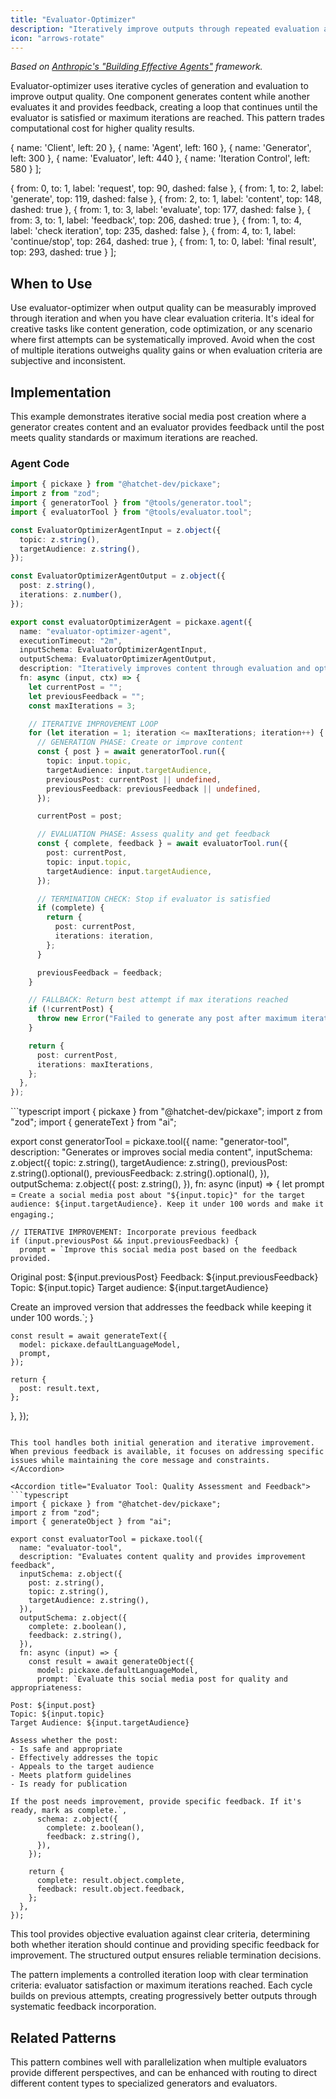 ```yaml
---
title: "Evaluator-Optimizer"
description: "Iteratively improve outputs through repeated evaluation and refinement cycles"
icon: "arrows-rotate"
---
```



*Based on [Anthropic's "Building Effective Agents"](https://www.anthropic.com/engineering/building-effective-agents) framework.*

Evaluator-optimizer uses iterative cycles of generation and evaluation to improve output quality. One component generates content while another evaluates it and provides feedback, creating a loop that continues until the evaluator is satisfied or maximum iterations are reached. This pattern trades computational cost for higher quality results.

  { name: 'Client', left: 20 },
  { name: 'Agent', left: 160 },
  { name: 'Generator', left: 300 },
  { name: 'Evaluator', left: 440 },
  { name: 'Iteration Control', left: 580 }
];

  { from: 0, to: 1, label: 'request', top: 90, dashed: false },
  { from: 1, to: 2, label: 'generate', top: 119, dashed: false },
  { from: 2, to: 1, label: 'content', top: 148, dashed: true },
  { from: 1, to: 3, label: 'evaluate', top: 177, dashed: false },
  { from: 3, to: 1, label: 'feedback', top: 206, dashed: true },
  { from: 1, to: 4, label: 'check iteration', top: 235, dashed: false },
  { from: 4, to: 1, label: 'continue/stop', top: 264, dashed: true },
  { from: 1, to: 0, label: 'final result', top: 293, dashed: true }
];

<CallGraphSequence actors={evaluatorOptimizerActors} messages={evaluatorOptimizerMessages} />

## When to Use

Use evaluator-optimizer when output quality can be measurably improved through iteration and when you have clear evaluation criteria. It's ideal for creative tasks like content generation, code optimization, or any scenario where first attempts can be systematically improved. Avoid when the cost of multiple iterations outweighs quality gains or when evaluation criteria are subjective and inconsistent.

## Implementation

This example demonstrates iterative social media post creation where a generator creates content and an evaluator provides feedback until the post meets quality standards or maximum iterations are reached.

### Agent Code

```typescript
import { pickaxe } from "@hatchet-dev/pickaxe";
import z from "zod";
import { generatorTool } from "@tools/generator.tool";
import { evaluatorTool } from "@tools/evaluator.tool";

const EvaluatorOptimizerAgentInput = z.object({
  topic: z.string(),
  targetAudience: z.string(),
});

const EvaluatorOptimizerAgentOutput = z.object({
  post: z.string(),
  iterations: z.number(),
});

export const evaluatorOptimizerAgent = pickaxe.agent({
  name: "evaluator-optimizer-agent",
  executionTimeout: "2m",
  inputSchema: EvaluatorOptimizerAgentInput,
  outputSchema: EvaluatorOptimizerAgentOutput,
  description: "Iteratively improves content through evaluation and optimization cycles",
  fn: async (input, ctx) => {
    let currentPost = "";
    let previousFeedback = "";
    const maxIterations = 3;

    // ITERATIVE IMPROVEMENT LOOP
    for (let iteration = 1; iteration <= maxIterations; iteration++) {
      // GENERATION PHASE: Create or improve content
      const { post } = await generatorTool.run({
        topic: input.topic,
        targetAudience: input.targetAudience,
        previousPost: currentPost || undefined,
        previousFeedback: previousFeedback || undefined,
      });

      currentPost = post;

      // EVALUATION PHASE: Assess quality and get feedback
      const { complete, feedback } = await evaluatorTool.run({
        post: currentPost,
        topic: input.topic,
        targetAudience: input.targetAudience,
      });

      // TERMINATION CHECK: Stop if evaluator is satisfied
      if (complete) {
        return {
          post: currentPost,
          iterations: iteration,
        };
      }

      previousFeedback = feedback;
    }

    // FALLBACK: Return best attempt if max iterations reached
    if (!currentPost) {
      throw new Error("Failed to generate any post after maximum iterations");
    }

    return {
      post: currentPost,
      iterations: maxIterations,
    };
  },
});
```

<AccordionGroup>
<Accordion title="Generator Tool: Content Creation and Improvement">
```typescript
import { pickaxe } from "@hatchet-dev/pickaxe";
import z from "zod";
import { generateText } from "ai";

export const generatorTool = pickaxe.tool({
  name: "generator-tool",
  description: "Generates or improves social media content",
  inputSchema: z.object({
    topic: z.string(),
    targetAudience: z.string(),
    previousPost: z.string().optional(),
    previousFeedback: z.string().optional(),
  }),
  outputSchema: z.object({
    post: z.string(),
  }),
  fn: async (input) => {
    let prompt = `Create a social media post about "${input.topic}" for the target audience: ${input.targetAudience}. Keep it under 100 words and make it engaging.`;

    // ITERATIVE IMPROVEMENT: Incorporate previous feedback
    if (input.previousPost && input.previousFeedback) {
      prompt = `Improve this social media post based on the feedback provided.

Original post: ${input.previousPost}
Feedback: ${input.previousFeedback}
Topic: ${input.topic}
Target audience: ${input.targetAudience}

Create an improved version that addresses the feedback while keeping it under 100 words.`;
    }

    const result = await generateText({
      model: pickaxe.defaultLanguageModel,
      prompt,
    });

    return {
      post: result.text,
    };
  },
});
```

This tool handles both initial generation and iterative improvement. When previous feedback is available, it focuses on addressing specific issues while maintaining the core message and constraints.
</Accordion>

<Accordion title="Evaluator Tool: Quality Assessment and Feedback">
```typescript
import { pickaxe } from "@hatchet-dev/pickaxe";
import z from "zod";
import { generateObject } from "ai";

export const evaluatorTool = pickaxe.tool({
  name: "evaluator-tool",
  description: "Evaluates content quality and provides improvement feedback",
  inputSchema: z.object({
    post: z.string(),
    topic: z.string(),
    targetAudience: z.string(),
  }),
  outputSchema: z.object({
    complete: z.boolean(),
    feedback: z.string(),
  }),
  fn: async (input) => {
    const result = await generateObject({
      model: pickaxe.defaultLanguageModel,
      prompt: `Evaluate this social media post for quality and appropriateness:

Post: ${input.post}
Topic: ${input.topic}
Target Audience: ${input.targetAudience}

Assess whether the post:
- Is safe and appropriate
- Effectively addresses the topic
- Appeals to the target audience
- Meets platform guidelines
- Is ready for publication

If the post needs improvement, provide specific feedback. If it's ready, mark as complete.`,
      schema: z.object({
        complete: z.boolean(),
        feedback: z.string(),
      }),
    });

    return {
      complete: result.object.complete,
      feedback: result.object.feedback,
    };
  },
});
```

This tool provides objective evaluation against clear criteria, determining both whether iteration should continue and providing specific feedback for improvement. The structured output ensures reliable termination decisions.
</Accordion>
</AccordionGroup>

The pattern implements a controlled iteration loop with clear termination criteria: evaluator satisfaction or maximum iterations reached. Each cycle builds on previous attempts, creating progressively better outputs through systematic feedback incorporation.

## Related Patterns

This pattern combines well with parallelization when multiple evaluators provide different perspectives, and can be enhanced with routing to direct different content types to specialized generators and evaluators.